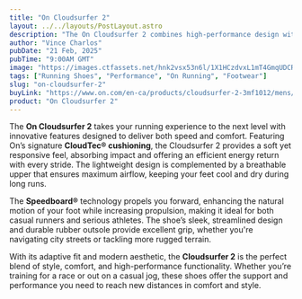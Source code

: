 ```yaml
---
title: "On Cloudsurfer 2"
layout: ../../layouts/PostLayout.astro
description: "The On Cloudsurfer 2 combines high-performance design with cutting-edge technology to offer an exceptional running experience."
author: "Vince Charlos"
pubDate: "21 Feb, 2025"
pubTime: "9:00AM GMT"
image: "https://images.ctfassets.net/hnk2vsx53n6l/1X1HCzdvxL1mT4GmqUDCRi/f69b874933b07ada83464f9d4c39e514/ss25-brand_build-pr-product_still-cloudsurfer2_glacier_ivory_1x1-02.jpg?w=580&h=580&fm=avif&f=center&fit=fill&q=80"
tags: ["Running Shoes", "Performance", "On Running", "Footwear"]
slug: "on-cloudsurfer-2"
buyLink: "https://www.on.com/en-ca/products/cloudsurfer-2-3mf1012/mens/glacier-ivory-shoes-3MF10123205"
product: "On Cloudsurfer 2"
---
```


The **On Cloudsurfer 2** takes your running experience to the next level with innovative features designed to deliver both speed and comfort. Featuring On’s signature **CloudTec® cushioning**, the Cloudsurfer 2 provides a soft yet responsive feel, absorbing impact and offering an efficient energy return with every stride. The lightweight design is complemented by a breathable upper that ensures maximum airflow, keeping your feet cool and dry during long runs.

The **Speedboard®** technology propels you forward, enhancing the natural motion of your foot while increasing propulsion, making it ideal for both casual runners and serious athletes. The shoe’s sleek, streamlined design and durable rubber outsole provide excellent grip, whether you're navigating city streets or tackling more rugged terrain.

With its adaptive fit and modern aesthetic, the **Cloudsurfer 2** is the perfect blend of style, comfort, and high-performance functionality. Whether you’re training for a race or out on a casual jog, these shoes offer the support and performance you need to reach new distances in comfort and style.
